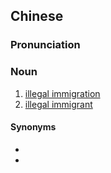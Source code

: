 ==Chinese==
{{zh-forms|type=22}}

===Pronunciation===
{{zh-pron
|m=fēifǎ yímín
|c=fei1 faat3 ji4 man4
|cat=n
}}

===Noun===
{{zh-noun}}

# [[illegal immigration]]
# [[illegal immigrant]]

====Synonyms====
* {{zh-l|黑民}}
* {{zh-l|偷渡犯}}